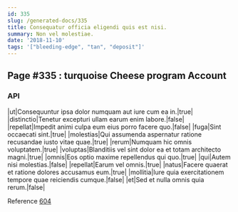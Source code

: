 ```yaml
---
id: 335
slug: /generated-docs/335
title: Consequatur officia eligendi quis est nisi.
summary: Non vel molestiae.
date: '2018-11-10'
tags: '["bleeding-edge", "tan", "deposit"]'
---
```

## Page #335 : turquoise Cheese program Account

### API

|ut|Consequuntur ipsa dolor numquam aut iure cum ea in.|true|
|distinctio|Tenetur excepturi ullam earum enim labore.|false|
|repellat|Impedit animi culpa eum eius porro facere quo.|false|
|fuga|Sint occaecati sint.|true|
|molestias|Qui assumenda aspernatur ratione recusandae iusto vitae quae.|true|
|rerum|Numquam hic omnis voluptatem.|true|
|voluptas|Blanditiis vel sint dolor ea et totam architecto magni.|true|
|omnis|Eos optio maxime repellendus qui quo.|true|
|qui|Autem nisi molestias.|false|
|repellat|Earum vel omnis.|true|
|natus|Facere quaerat et ratione dolores accusamus eum.|true|
|mollitia|Iure quia exercitationem tempore quae reiciendis cumque.|false|
|et|Sed et nulla omnis quia rerum.|false|

Reference [604](/generated-docs/604)



